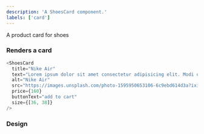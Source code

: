 ```yaml
---
description: 'A ShoesCard component.'
labels: ['card']
---
```



A product card for shoes

### Renders a card

```js live
<ShoesCard
  title="Nike Air"
  text="Lorem ipsum dolor sit amet consectetur adipisicing elit. Modi quos quidem sequi illum facere recusandae voluptatibus"
  alt="Nike Air"
  src="https://images.unsplash.com/photo-1595950653106-6c9ebd614d3a?ixid=MnwxMjA3fDB8MHxzZWFyY2h8NDV8fHNuZWFrZXJ8ZW58MHx8MHx8&ixlib=rb-1.2.1&auto=format&fit=crop&w=800&q=60"
  price={160}
  buttonText="add to cart"
  size={[36, 38]}
/>
```

### Design

<FigmaEmbed src="https://www.figma.com/embed?embed_host=share&url=https%3A%2F%2Fwww.figma.com%2Ffile%2FYOdxHWPVnxBcTAYw0zPyXf%2Fstore%3Fnode-id%3D5%253A408" />

